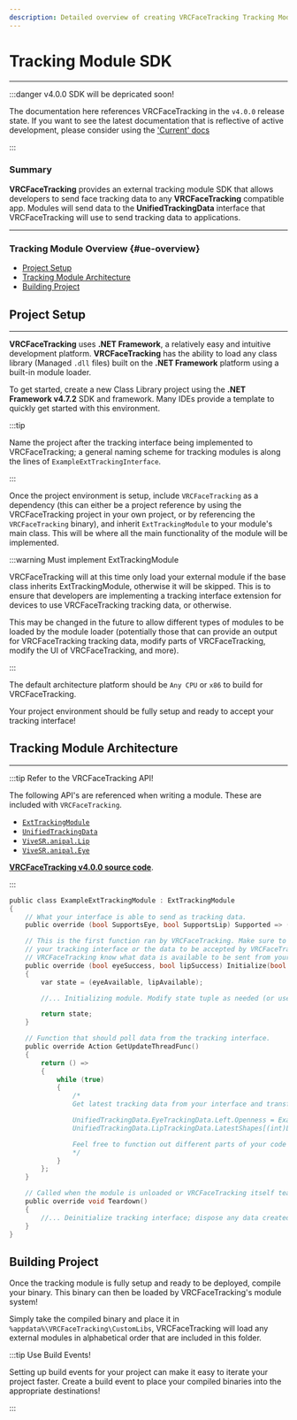```yaml
---
description: Detailed overview of creating VRCFaceTracking Tracking Modules. 
---
```




# Tracking Module SDK

***

:::danger v4.0.0 SDK will be depricated soon!

The documentation here references VRCFaceTracking in the `v4.0.0` 
release state. If you want to see the latest documentation that 
is reflective of active development, please consider using the 
['Current' docs](docs/vrcft-software/vrcft-sdk/tracking-module.mdx)

:::

### Summary

**VRCFaceTracking** provides an external tracking module 
SDK that allows developers to send face tracking data to 
any **VRCFaceTracking** compatible app. Modules will send 
data to the **UnifiedTrackingData** interface that 
VRCFaceTracking will use to send tracking data to applications.

***

### Tracking Module Overview {#ue-overview}

* [Project Setup](#project-setup)
* [Tracking Module Architecture](#tracking-module-architecture)
* [Building Project](#building-project)

## Project Setup

***

**VRCFaceTracking** uses **.NET Framework**, a relatively 
easy and intuitive development platform. **VRCFaceTracking** has 
the ability to load any class library (Managed `.dll` files) built 
on the **.NET Framework** platform using a built-in module loader.

To get started, create a new Class Library project using the 
**.NET Framework v4.7.2** SDK and framework. Many IDEs provide a template to 
quickly get started with this environment.

:::tip

Name the project after the tracking interface being implemented to 
VRCFaceTracking; a general naming scheme for tracking modules is along 
the lines of `ExampleExtTrackingInterface`.

:::

Once the project environment is setup, include `VRCFaceTracking` 
as a dependency (this can either be a project reference by using the 
VRCFaceTracking project in your own project, or by referencing the 
`VRCFaceTracking` binary), and inherit `ExtTrackingModule` to your 
module's main class. This will be where all the main functionality 
of the module will be implemented.

:::warning Must implement ExtTrackingModule

VRCFaceTracking will at this time only load your external module 
if the base class inherits ExtTrackingModule, otherwise it will be
skipped. This is to ensure that developers are implementing a 
tracking interface extension for devices to use VRCFaceTracking tracking 
data, or otherwise.

This may be changed in the future to allow different types of modules 
to be loaded by the module loader (potentially those that can provide 
an output for VRCFaceTracking tracking data, modify parts of VRCFaceTracking, 
modify the UI of VRCFaceTracking, and more).

:::

The default architecture platform should be `Any CPU` or `x86` to build 
for VRCFaceTracking.

Your project environment should be fully setup and ready to accept your 
tracking interface!

## Tracking Module Architecture

***

:::tip Refer to the VRCFaceTracking API!

The following API's are referenced when 
writing a module. These are included with `VRCFaceTracking`. 

* [`ExtTrackingModule`](https://github.com/benaclejames/VRCFaceTracking/blob/v4.0.0/VRCFaceTracking/SDK/ExtTrackingModule.cs)
* [`UnifiedTrackingData`](https://github.com/benaclejames/VRCFaceTracking/blob/v4.0.0/VRCFaceTracking/UnifiedTrackingData.cs)
* [`ViveSR.anipal.Lip`](https://github.com/benaclejames/VRCFaceTracking/blob/v4.0.0/VRCFaceTracking/TrackingLibs/SRanipal/Lip/SRanipal_LipData_v2.cs#L11)
* [`ViveSR.anipal.Eye`](https://github.com/benaclejames/VRCFaceTracking/blob/v4.0.0/VRCFaceTracking/TrackingLibs/SRanipal/Lip/SRanipal_EyeData_v2.cs)

[**VRCFaceTracking v4.0.0 source code**](https://github.com/benaclejames/VRCFaceTracking/tree/v4.0.0).

:::

```c title="ExampleExtTrackingInterface.cs"
public class ExampleExtTrackingModule : ExtTrackingModule
{
    // What your interface is able to send as tracking data.
    public override (bool SupportsEye, bool SupportsLip) Supported => (true, true);

    // This is the first function ran by VRCFaceTracking. Make sure to completely initialize 
    // your tracking interface or the data to be accepted by VRCFaceTracking here. This will let 
    // VRCFaceTracking know what data is available to be sent from your tracking interface at initialization.
    public override (bool eyeSuccess, bool lipSuccess) Initialize(bool eyeAvailable, bool lipAvailable)
    {
        var state = (eyeAvailable, lipAvailable);

        //... Initializing module. Modify state tuple as needed (or use bool contexts to determine what should be initialized).

        return state;
    }

    // Function that should poll data from the tracking interface.
    public override Action GetUpdateThreadFunc()
    {
        return () =>
        {
            while (true)
            {
                /*
                Get latest tracking data from your interface and transform to VRCFaceTracking data.

                UnifiedTrackingData.EyeTrackingData.Left.Openness = ExampleTracker.LeftEye.Openness;
                UnifiedTrackingData.LipTrackingData.LatestShapes[(int)LipShape_v2.JawOpen] = ExampleTracker.Mouth.JawOpen;

                Feel free to function out different parts of your code to keep this readable.
                */
            }
        };
    }

    // Called when the module is unloaded or VRCFaceTracking itself tears down.
    public override void Teardown()
    {
        //... Deinitialize tracking interface; dispose any data created with the module.
    }
}
```

## Building Project

Once the tracking module is fully setup and ready to be deployed, compile your binary. 
This binary can then be loaded by VRCFaceTracking's module system!

Simply take the compiled binary and place it in `%appdata%\VRCFaceTracking\CustomLibs`, 
VRCFaceTracking will load any external modules in alphabetical order that are included in 
this folder.

:::tip Use Build Events!

Setting up build events for your project can make it easy to 
iterate your project faster. Create a build event to place your 
compiled binaries into the appropriate destinations!

:::